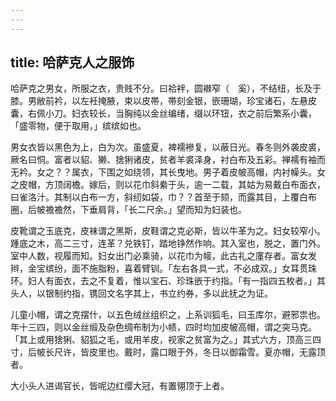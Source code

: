 ```yaml
---
---
---
```

title: 哈萨克人之服饰
---



哈萨克之男女，所服之衣，贵贱不分。曰袷袢，圆襋窄（　奚），不结纽，长及于膝。男敝前衿，以左衽掩腋，束以皮帯，帯刻金银，嵌珊瑚，珍宝诸石，左悬皮囊，右佩小刀。妇衣较长，当胸纯以金丝编绪，缀以环钮，衣之前后繁系小囊，「盛零物，便于取用，」缤缤如也。

男女衣皆以黑色为上，白为次。虽盛夏，裨襦襂复，以蔽日光。春冬则外袭皮裘，厥名曰恫。富者以貂、獭、猞猁诸皮，贫者羊裘泽身，衬白布及五彩。禅襦有袖而无衿。女之？？属衣，下围之如绕领，其长曳地。男子着皮帔高帽，内衬幧头。女之皮帽，方顶阔檐。嫁后，则以花巾斜絭于头，逾一二载，其姑为易戴白布面衣，曰雀洛汁。其制以白布一方，斜纫如袋，巾？？首至于颏，而露其目，上覆白布圈，后帔襜襜然，下垂肩背，「长二尺余。」望而知为妇装也。

皮靴谓之玉底克，皮袜谓之黑斯，皮鞋谓之克必斯，皆以牛革为之。妇女较窄小。踵底之木，高二三寸，连革？兑铁钉，踏地铮然作响。其入室也，脱之，置门外。室中人数，视履而知。妇女出门必乘骑，以花巾为帹，此古礼之廑存者。富女发辫，金宝缤纷，面不施脂粉，喜着臂钏。「左右各具一式，不必成双。」女耳贯珠环。妇人有面衣，去之不复着，惟以宝石、珍珠嵌于约指。「有一指四五枚者。」其头人，以银制约指，镌回文名字其上，书立约券，多以此抚之为证。

儿童小帽，谓之克摆什，以五色绒丝组织之，上系训狐毛，曰玉库尔，避邪祟也。年十三四，则以金丝缎及杂色绸布制为小帻，四时均加皮帔高帽，谓之突马克。「其上或用猞猁、貂狐之毛，或用羊皮，视家之贫富为之。」其式六方，顶高三四寸，后帔长尺许，皆皮里也。戴时，露口眼于外，冬日以御霜雪。夏亦帽，无露顶者。

大小头人进谒官长，皆呢边红缨大冠，有置翎顶于上者。